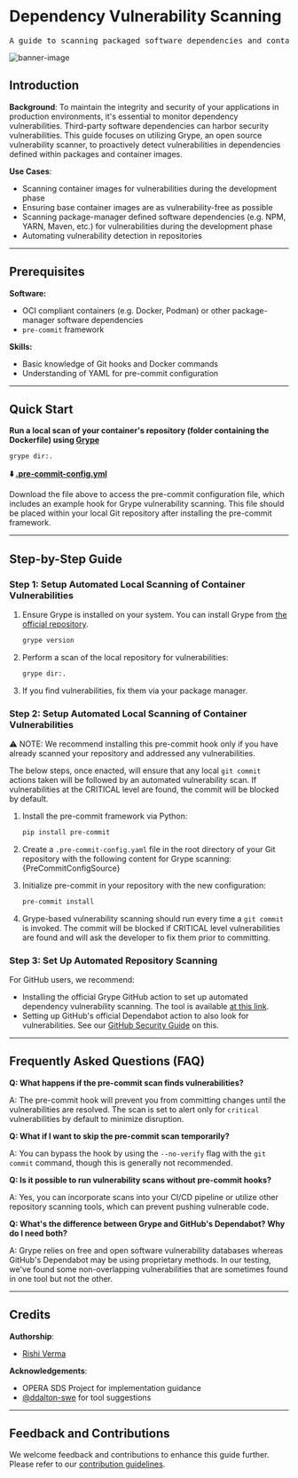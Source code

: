 

# Dependency Vulnerability Scanning

<pre align="center">A guide to scanning packaged software dependencies and container images for security vulnerabilities both manually and automatically.</pre>

![banner-image](/img/vulnerability-scanning-screen.png)

## Introduction

**Background**: To maintain the integrity and security of your applications in production environments, it's essential to monitor dependency vulnerabilities. Third-party software dependencies can harbor security vulnerabilities. This guide focuses on utilizing Grype, an open source vulnerability scanner, to proactively detect vulnerabilities in dependencies defined within packages and container images.

**Use Cases**:
- Scanning container images for vulnerabilities during the development phase
- Ensuring base container images are as vulnerability-free as possible
- Scanning package-manager defined software dependencies (e.g. NPM, YARN, Maven, etc.) for vulnerabilities during the development phase
- Automating vulnerability detection in repositories

---

## Prerequisites
**Software:**
- OCI compliant containers (e.g. Docker, Podman) or other package-manager software dependencies
- `pre-commit` framework

**Skills:**
- Basic knowledge of Git hooks and Docker commands
- Understanding of YAML for pre-commit configuration

---

## Quick Start

**Run a local scan of your container's repository (folder containing the Dockerfile) using [Grype](https://github.com/anchore/grype)**

```bash
grype dir:.
```

**⬇️ [.pre-commit-config.yml](.pre-commit-config.yml)**

Download the file above to access the pre-commit configuration file, which includes an example hook for Grype vulnerability scanning. This file should be placed within your local Git repository after installing the pre-commit framework.

---

## Step-by-Step Guide

### Step 1: Setup Automated Local Scanning of Container Vulnerabilities

1. Ensure Grype is installed on your system. You can install Grype from [the official repository](https://github.com/anchore/grype).

    ```bash
    grype version
    ```

2. Perform a scan of the local repository for vulnerabilities:

    ```bash
    grype dir:.
    ```

3. If you find vulnerabilities, fix them via your package manager. 

### Step 2: Setup Automated Local Scanning of Container Vulnerabilities

⚠️ NOTE: We recommend installing this pre-commit hook only if you have already scanned your repository and addressed any vulnerabilities.

The below steps, once enacted, will ensure that any local `git commit` actions taken will be followed by an automated vulnerability scan. If vulnerabilities at the CRITICAL level are found, the commit will be blocked by default.

1. Install the pre-commit framework via Python:
   ```bash
   pip install pre-commit
   ```
2. Create a `.pre-commit-config.yaml` file in the root directory of your Git repository with the following content for Grype scanning:
   <CodeBlock language="yaml">{PreCommitConfigSource}</CodeBlock>

3. Initialize pre-commit in your repository with the new configuration:
   ```bash
   pre-commit install
   ```

4. Grype-based vulnerability scanning should run every time a `git commit` is invoked. The commit will be blocked if CRITICAL level vulnerabilities are found and will ask the developer to fix them prior to committing. 

### Step 3: Set Up Automated Repository Scanning

For GitHub users, we recommend:
   - Installing the official Grype GitHub action to set up automated dependency vulnerability scanning. The tool is available [at this link](https://github.com/marketplace/actions/anchore-container-scan).
   - Setting up GitHub's official Dependabot action to also look for vulnerabilities. See our [GitHub Security Guide](/docs/guides/software-lifecycle/security/github-security) on this. 

---

## Frequently Asked Questions (FAQ)

**Q: What happens if the pre-commit scan finds vulnerabilities?**

A: The pre-commit hook will prevent you from committing changes until the vulnerabilities are resolved. The scan is set to alert only for `critical` vulnerabilities by default to minimize disruption.

**Q: What if I want to skip the pre-commit scan temporarily?**

A: You can bypass the hook by using the `--no-verify` flag with the `git commit` command, though this is generally not recommended.

**Q: Is it possible to run vulnerability scans without pre-commit hooks?**

A: Yes, you can incorporate scans into your CI/CD pipeline or utilize other repository scanning tools, which can prevent pushing vulnerable code.

**Q: What's the difference between Grype and GitHub's Dependabot? Why do I need both?**

A: Grype relies on free and open software vulnerability databases whereas GitHub's Dependabot may be using proprietary methods. In our testing, we've found some non-overlapping vulnerabilities that are sometimes found in one tool but not the other.


---

## Credits 

**Authorship**:
- [Rishi Verma](https://www.github.com/riverma)

**Acknowledgements**:
* OPERA SDS Project for implementation guidance
* [@ddalton-swe](https://github.com/ddalton-swe) for tool suggestions

---

## Feedback and Contributions

We welcome feedback and contributions to enhance this guide further. Please refer to our [contribution guidelines](https://nasa-ammos.github.io/slim/docs/contribute/contributing/).

